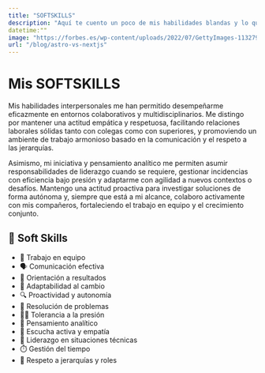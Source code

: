 ```yaml
---
title: "SOFTSKILLS"
description: "Aquí te cuento un poco de mis habilidades blandas y lo que yo puedo ofrecerte."
datetime:""
image: "https://forbes.es/wp-content/uploads/2022/07/GettyImages-1132795794-1.jpg"
url: "/blog/astro-vs-nextjs"
---
```


# Mis SOFTSKILLS

Mis habilidades interpersonales me han permitido desempeñarme eficazmente en entornos colaborativos y multidisciplinarios. Me distingo por mantener una actitud empática y respetuosa, facilitando relaciones laborales sólidas tanto con colegas como con superiores, y promoviendo un ambiente de trabajo armonioso basado en la comunicación y el respeto a las jerarquías.

Asimismo, mi iniciativa y pensamiento analítico me permiten asumir responsabilidades de liderazgo cuando se requiere, gestionar incidencias con eficiencia bajo presión y adaptarme con agilidad a nuevos contextos o desafíos. Mantengo una actitud proactiva para investigar soluciones de forma autónoma y, siempre que está a mi alcance, colaboro activamente con mis compañeros, fortaleciendo el trabajo en equipo y el crecimiento conjunto.


## 🧠 Soft Skills

- 🤝 Trabajo en equipo
- 🗣️ Comunicación efectiva
- 🎯 Orientación a resultados
- 🔄 Adaptabilidad al cambio
- 🔍 Proactividad y autonomía
- 🧩 Resolución de problemas
- 🧘‍♂️ Tolerancia a la presión
- 🧠 Pensamiento analítico
- 💬 Escucha activa y empatía
- 👥 Liderazgo en situaciones técnicas
- ⏱️ Gestión del tiempo
- 🧭 Respeto a jerarquías y roles

